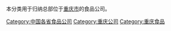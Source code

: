 本分类用于归纳总部位于[[重庆市|重庆市]]的食品公司。

[[Category:中国各省食品公司|Category:中国各省食品公司]]
[[Category:重庆公司|Category:重庆公司]]
[[Category:重庆食品|Category:重庆食品]]